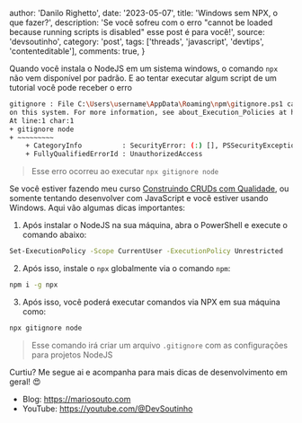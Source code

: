 
  author: 'Danilo Righetto',
  date: '2023-05-07',
  title: 'Windows sem NPX, o que fazer?',
  description: 'Se você sofreu com o erro "cannot be loaded because running scripts is disabled" esse post é para você!',
  source: 'devsoutinho',
  category: 'post',
  tags: ['threads', 'javascript', 'devtips', 'contenteditable'],
  comments: true,
}


Quando você instala o NodeJS em um sistema windows, o comando `npx` não vem disponível por padrão. E ao tentar executar algum script de um tutorial você pode receber o erro

```bash
gitignore : File C:\Users\username\AppData\Roaming\npm\gitignore.ps1 cannot be loaded because running scripts is disabled
on this system. For more information, see about_Execution_Policies at https:/go.microsoft.com/fwlink/?LinkID=135170.
At line:1 char:1
+ gitignore node
+ ~~~~~~~~~
    + CategoryInfo          : SecurityError: (:) [], PSSecurityException
    + FullyQualifiedErrorId : UnauthorizedAccess
```

> Esse erro ocorreu ao executar `npx gitignore node`

Se você estiver fazendo meu curso [Construindo CRUDs com Qualidade](https://crudcomqualidade.io/indicacao/devsoutinho), ou somente tentando desenvolver com JavaScript e você estiver usando Windows. Aqui vão algumas dicas importantes:

1. Após instalar o NodeJS na sua máquina, abra o PowerShell e execute o comando abaixo:
```bash
Set-ExecutionPolicy -Scope CurrentUser -ExecutionPolicy Unrestricted
```

2. Após isso, instale o `npx` globalmente via o comando `npm`:
```bash
npm i -g npx
```

3. Após isso, você poderá executar comandos via NPX em sua máquina como: 
```bash
npx gitignore node
```
> Esse comando irá criar um arquivo `.gitignore` com as configurações para projetos NodeJS

Curtiu? Me segue ai e acompanha para mais dicas de desenvolvimento em geral! 😍

- Blog: https://mariosouto.com
- YouTube: https://youtube.com/@DevSoutinho